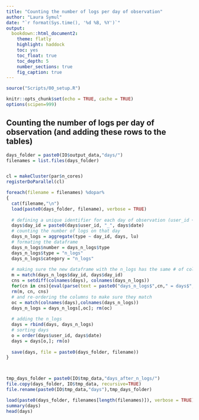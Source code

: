 ```yaml
---
title: "Counting the number of logs per day of observation"
author: "Laura Symul"
date: "`r format(Sys.time(), '%d %B, %Y')`"
output: 
  bookdown::html_document2: 
    theme: flatly
    highlight: haddock
    toc: yes
    toc_float: true
    toc_depth: 5
    number_sections: true
    fig_caption: true
---
```




```r
source("Scripts/00_setup.R")
```


```r
knitr::opts_chunk$set(echo = TRUE, cache = TRUE)
options(scipen=999)
```


## Counting the number of logs per day of observation (and adding these rows to the tables)


```r

days_folder = paste0(IO$output_data,"days/")
filenames = list.files(days_folder)


cl = makeCluster(par$n_cores)
registerDoParallel(cl)

foreach(filename = filenames) %dopar%
{
  cat(filename,"\n")
  load(paste0(days_folder, filename), verbose = TRUE)
  
  # defining a unique identifier for each day of observation (user_id + date)
  days$day_id = paste0(days$user_id, "_", days$date)
  # counting the number of logs on that day
  days_n_logs = aggregate(type ~ day_id, days, lu)
  # formating the dataframe
  days_n_logs$number = days_n_logs$type
  days_n_logs$type = "n_logs"
  days_n_logs$category = "n_logs"
  
  # making sure the new dataframe with the n_logs has the same # of columns and fill the missing ones with the same value as in the original table
  m = match(days_n_logs$day_id, days$day_id)
  cns = setdiff(colnames(days), colnames(days_n_logs))
  for(cn in cns){eval(parse(text = paste0("days_n_logs$",cn," = days$",cn,"[m]")))}
  rm(m, cn, cns)
  # and re-ordering the columns to make sure they match
  oc = match(colnames(days),colnames(days_n_logs))
  days_n_logs = days_n_logs[,oc]; rm(oc)
  
  # adding the n_logs
  days = rbind(days, days_n_logs)
  # sorting days
  o = order(days$user_id, days$date)
  days = days[o,]; rm(o)
  
  save(days, file = paste0(days_folder, filename))
}



tmp_days_folder = paste0(IO$tmp_data,"days_after_n_logs/")
file.copy(days_folder, IO$tmp_data, recursive=TRUE)
file.rename(paste0(IO$tmp_data,"days"),tmp_days_folder)


```



```r
load(paste0(days_folder, filenames[length(filenames)]), verbose = TRUE)
summary(days)
head(days)
```

